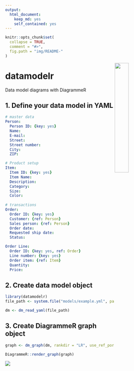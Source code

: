 ```yaml
---
output: 
  html_document: 
    keep_md: yes
    self_contained: yes
---
```


```r
knitr::opts_chunk$set(
  collapse = TRUE,
  comment = "#>",
  fig.path = "img/README-"
)
```

<img width="30%" align="right" src="img/sample.png" />

# datamodelr
Data model diagrams with DiagrammeR


## 1. Define your data model in YAML

```yaml
# master data
Person:
  Person ID: {key: yes}
  Name:
  E-mail:
  Street:
  Street number:
  City:
  ZIP:

# Product setup
Item:
  Item ID: {key: yes}
  Item Name:
  Description:
  Category:
  Size:
  Color:
  
# transactions
Order:
  Order ID: {key: yes}
  Customer: {ref: Person}
  Sales person: {ref: Person}
  Order date:
  Requested ship date:
  Status:

Order Line:
  Order ID: {key: yes, ref: Order}
  Line number: {key: yes}
  Order item: {ref: Item}
  Quantity:
  Price:

```

## 2. Create data model object

```r
library(datamodelr)
file_path <- system.file("models/example.yml", package = "datamodelr")

dm <- dm_read_yaml(file_path)
```

## 3. Create DiagrammeR graph object

```r
graph <- dm_graph(dm, rankdir = "LR", use_ref_ports = TRUE)

DiagrammeR::render_graph(graph)
```

![](img/sample.png)
